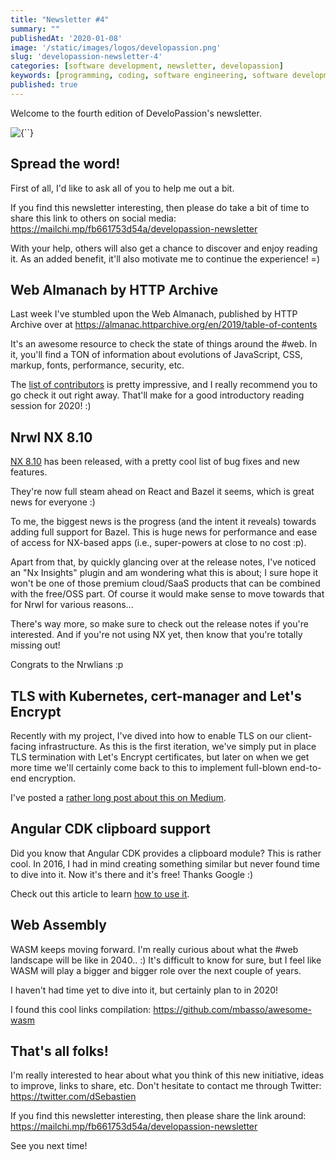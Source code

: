 ```yaml
---
title: "Newsletter #4"
summary: ""
publishedAt: '2020-01-08'
image: '/static/images/logos/developassion.png'
slug: 'developassion-newsletter-4'
categories: [software development, newsletter, developassion]
keywords: [programming, coding, software engineering, software development, it, newsletter]
published: true
---
```


Welcome to the fourth edition of DeveloPassion's newsletter.

<BlogPostCenteredContent>
  <Image
    alt={``}
    src={`/static/images/logos/developassion.png`}
    width={480}
    height={270}
    priority
  />
</BlogPostCenteredContent>

## Spread the word!

First of all, I'd like to ask all of you to help me out a bit.

If you find this newsletter interesting, then please do take a bit of time to share this link to others on social media: https://mailchi.mp/fb661753d54a/developassion-newsletter

With your help, others will also get a chance to discover and enjoy reading it. As an added benefit, it'll also motivate me to continue the experience! =)

## Web Almanach by HTTP Archive

Last week I've stumbled upon the Web Almanach, published by HTTP Archive over at https://almanac.httparchive.org/en/2019/table-of-contents

It's an awesome resource to check the state of things around the #web.
In it, you'll find a TON of information about evolutions of JavaScript, CSS, markup, fonts, performance, security, etc.

The <a href="https://almanac.httparchive.org/en/2019/contributors" rel="noopener">list of contributors</a> is pretty impressive, and I really recommend you to go check it out right away. That'll make for a good introductory reading session for 2020! :)

## Nrwl NX 8.10

<a href="https://github.com/nrwl/nx/releases/tag/8.10.0" rel="noopener">NX 8.10</a> has been released, with a pretty cool list of bug fixes and new features.

They're now full steam ahead on React and Bazel it seems, which is great news for everyone :)

To me, the biggest news is the progress (and the intent it reveals) towards adding full support for Bazel. This is huge news for performance and ease of access for NX-based apps (i.e., super-powers at close to no cost :p).

Apart from that, by quickly glancing over at the release notes, I've noticed an "Nx Insights" plugin and am wondering what this is about; I sure hope it won't be one of those premium cloud/SaaS products that can be combined with the free/OSS part. Of course it would make sense to move towards that for Nrwl for various reasons...

There's way more, so make sure to check out the release notes if you're interested. And if you're not using NX yet, then know that you're totally missing out!

Congrats to the Nrwlians :p

## TLS with Kubernetes, cert-manager and Let's Encrypt

Recently with my project, I've dived into how to enable TLS on our client-facing infrastructure. As this is the first iteration, we've simply put in place TLS termination with Let's Encrypt certificates, but later on when we get more time we'll certainly come back to this to implement full-blown end-to-end encryption.

I've posted a <a href="https://medium.com/@dSebastien/deploying-tls-certificates-for-local-development-and-production-using-kubernetes-cert-manager-9ab46abdd569" rel="noopener">rather long post about this on Medium</a>.

## Angular CDK clipboard support

Did you know that Angular CDK provides a clipboard module? This is rather cool. In 2016, I had in mind creating something similar but never found time to dive into it. Now it's there and it's free! Thanks Google :)

Check out this article to learn <a href="https://medium.com/angular-in-depth/use-the-new-angular-clipboard-cdk-to-interact-with-the-clipboard-be1c9c94cac2?" rel="noopener">how to use it</a>.

## Web Assembly

WASM keeps moving forward. I'm really curious about what the #web landscape will be like in 2040.. :)
It's difficult to know for sure, but I feel like WASM will play a bigger and bigger role over the next couple of years.

I haven't had time yet to dive into it, but certainly plan to in 2020!

I found this cool links compilation: https://github.com/mbasso/awesome-wasm

## That's all folks!

I'm really interested to hear about what you think of this new initiative, ideas to improve, links to share, etc. Don't hesitate to contact me through Twitter: https://twitter.com/dSebastien

If you find this newsletter interesting, then please share the link around: https://mailchi.mp/fb661753d54a/developassion-newsletter

See you next time!

<BlogPostSignature />
